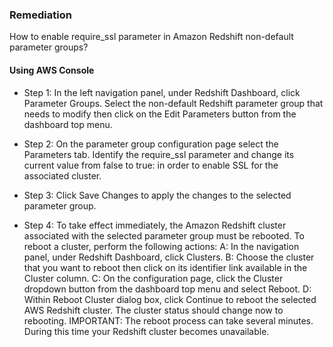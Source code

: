 ### Remediation

How to enable require_ssl parameter in Amazon Redshift non-default parameter groups?

#### Using AWS Console

- Step 1: In the left navigation panel, under Redshift Dashboard, click Parameter Groups. Select the non-default Redshift parameter group that needs to modify then click on the Edit Parameters button from the dashboard top menu.

- Step 2: On the parameter group configuration page select the Parameters tab. Identify the require_ssl parameter and change its current value from false to true: in order to enable SSL for the associated cluster.

- Step 3: Click Save Changes to apply the changes to the selected parameter group.

- Step 4: To take effect immediately, the Amazon Redshift cluster associated with the selected parameter group must be rebooted. To reboot a cluster, perform the following actions:
  A: In the navigation panel, under Redshift Dashboard, click Clusters.
  B: Choose the cluster that you want to reboot then click on its identifier link available in the Cluster column.
  C: On the configuration page, click the Cluster dropdown button from the dashboard top menu and select Reboot.
  D: Within Reboot Cluster dialog box, click Continue to reboot the selected AWS Redshift cluster. The cluster status should change now to rebooting.
  IMPORTANT: The reboot process can take several minutes. During this time your Redshift cluster becomes unavailable.
